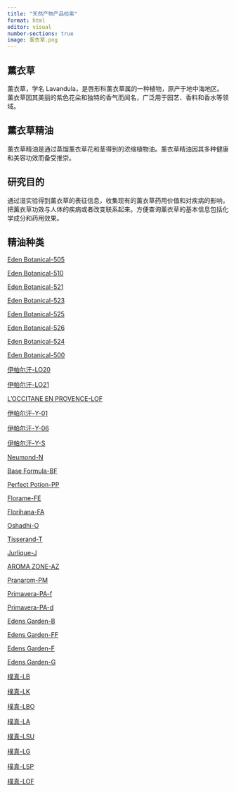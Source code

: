 ```yaml
---
title: "天然产物产品检索"
format: html
editor: visual
number-sections: true
image: 薰衣草.png
---
```


## 薰衣草 {#sec-introduction}

薰衣草，学名 Lavandula，是唇形科薰衣草属的一种植物，原产于地中海地区。薰衣草因其美丽的紫色花朵和独特的香气而闻名，广泛用于园艺、香料和香水等领域。

## 薰衣草精油

薰衣草精油是通过蒸馏薰衣草花和茎得到的浓缩植物油。薰衣草精油因其多种健康和美容功效而备受推崇。

## 研究目的

通过湿实验得到薰衣草的表征信息，收集现有的薰衣草药用价值和对疾病的影响，把薰衣草功效与人体的疾病或者改变联系起来。方便查询薰衣草的基本信息包括化学成分和药用效果。

## 精油种类

[Eden Botanical-505](505.qmd)

[Eden Botanical-510](510.qmd)

[Eden Botanical-521](521.qmd)

[Eden Botanical-523](523.qmd)

[Eden Botanical-525](525.qmd)

[Eden Botanical-526](526.qmd)

[Eden Botanical-524](524.qmd)

[Eden Botanical-500](500.qmd)

[伊帕尔汗-LO20](LO20.qmd)

[伊帕尔汗-LO21](LO21.qmd)

[L'OCCITANE EN PROVENCE-LOF](LOF.qmd)

[伊帕尔汗-Y-01](Y-01.qmd)

[伊帕尔汗-Y-06](Y-06.qmd)

[伊帕尔汗-Y-S](Y-S.qmd)

[Neumond-N](N.qmd)

[Base Formula-BF](BF.qmd)

[Perfect Potion-PP](PP.qmd)

[Florame-FE](FE.qmd)

[Florihana-FA](FA.qmd)

[Oshadhi-O](O.qmd)

[Tisserand-T](T.qmd)

[Jurlique-J](J.qmd)

[AROMA ZONE-AZ](AZ.qmd)

[Pranarom-PM](PM.qmd)

[Primavera-PA-f](PA-f.qmd)

[Primavera-PA-d](PA-d.qmd)

[Edens Garden-B](B.qmd)

[Edens Garden-FF](FF.qmd)

[Edens Garden-F](F.qmd)

[Edens Garden-G](G.qmd)

[樸真-LB](LB.qmd)

[樸真-LK](LK.qmd)

[樸真-LBO](LBO.qmd)

[樸真-LA](LA.qmd)

[樸真-LSU](LSU.qmd)

[樸真-LG](LG.qmd)

[樸真-LSP](LSP.qmd)

[樸真-LOF](LOF.qmd)
